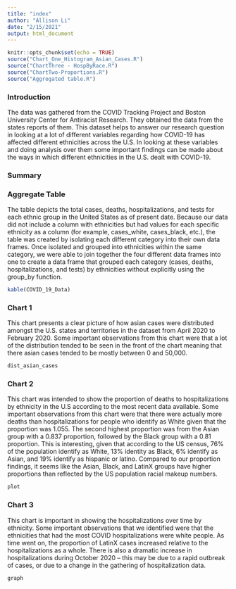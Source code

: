 ```yaml
---
title: "index"
author: "Allison Li"
date: "2/15/2021"
output: html_document
---
```


```r
knitr::opts_chunk$set(echo = TRUE)
source("Chart_One_Histogram_Asian_Cases.R")
source("ChartThree - HospByRace.R")
source("ChartTwo-Proportions.R")
source("Aggregated table.R")
```


### Introduction 

The data was gathered from the COVID Tracking Project and Boston University Center for Antiracist Research. They obtained the data from the states reports of them. This dataset helps to answer our research question in looking at a lot of different variables regarding how COVID-19 has affected different ethnicities across the U.S. In looking at these variables and doing analysis over them some important findings can be made about the ways in which different ethnicities in the U.S. dealt with COVID-19. 

### Summary

### Aggregate Table

The table depicts the total cases, deaths, hospitalizations, and tests for each ethnic group in the United States as of present date. Because our data did not include a column with ethnicities but had  values for each specific ethnicity as a column (for example, cases_white, cases_black, etc.), the table was created by isolating each different category into their own data frames. Once isolated and grouped into ethnicities within the same category, we were able to join together the four different data frames into one to create a data frame that grouped each category (cases, deaths, hospitalizations, and tests) by ethnicities without explicitly using the group_by function. 

```r
kable(COVID_19_Data)
```

### Chart 1

This chart presents a clear picture of how asian cases were distributed amongst the U.S. states and territories in the dataset from April 2020 to February 2020. Some important observations from this chart were that a lot of the distribution tended to be seen in the front of the chart meaning that there asian cases tended to be mostly between 0 and 50,000. 

```r
dist_asian_cases
```

### Chart 2

This chart was intended to show the proportion of deaths to hospitalizations by ethnicity in the U.S according to the most recent data available. Some important observations from this chart were that there were actually more deaths than hospitalizations for people who identify as White given that the proportion was 1.055. The second highest proportion was from the Asian group with a 0.837 proportion, followed by the Black group with a 0.81 proportion. This is interesting, given that according to the US census, 76% of the population identify as White, 13% identity as Black, 6% identify as Asian, and 19% identify as hispanic or latino.  Compared to our proportion findings, it seems like the Asian, Black, and LatinX groups have higher proportions than reflected by the US population racial makeup numbers.  
```r
plot
```

### Chart 3

This chart is important in showing the hospitalizations over time by ethnicity. Some important observations that we identified were that the ethnicities that had the most COVID hospitalizations were white people. As time went on, the proportion of LatinX cases increased relative to the hospitalizations as a whole. There is also a dramatic increase in hospitalizations during October 2020 -- this may be due to a rapid outbreak of cases, or due to a change in the gathering of hospitalization data.

```r
graph
```

